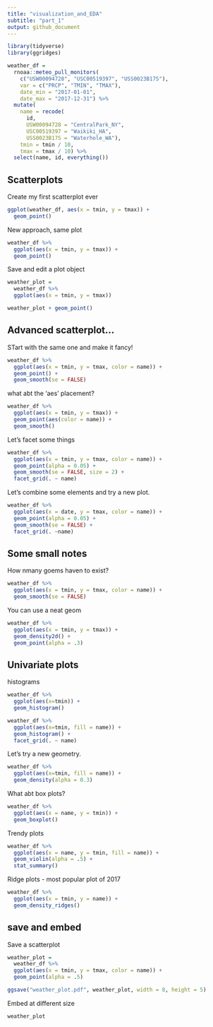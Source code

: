 ```yaml
---
title: "visualization_and_EDA"
subtitle: "part_1"
output: github_document
---
```


```r
library(tidyverse)
library(ggridges)
```

```r
weather_df = 
  rnoaa::meteo_pull_monitors(
    c("USW00094728", "USC00519397", "USS0023B17S"),
    var = c("PRCP", "TMIN", "TMAX"), 
    date_min = "2017-01-01",
    date_max = "2017-12-31") %>%
  mutate(
    name = recode(
      id, 
      USW00094728 = "CentralPark_NY", 
      USC00519397 = "Waikiki_HA",
      USS0023B17S = "Waterhole_WA"),
    tmin = tmin / 10,
    tmax = tmax / 10) %>%
  select(name, id, everything())

```

## Scatterplots

Create my first scatterplot ever
```r
ggplot(weather_df, aes(x = tmin, y = tmax)) +
  geom_point()
```

New approach, same plot
```r
weather_df %>% 
  ggplot(aes(x = tmin, y = tmax)) +
  geom_point()
```

Save and edit a plot object

```r
weather_plot =
  weather_df %>% 
  ggplot(aes(x = tmin, y = tmax))

weather_plot + geom_point()
```

## Advanced scatterplot...

STart with the same one and make it fancy!

```r
weather_df %>% 
  ggplot(aes(x = tmin, y = tmax, color = name)) +
  geom_point() + 
  geom_smooth(se = FALSE)
```

what abt the 'aes' placement?

```r
weather_df %>%  
  ggplot(aes(x = tmin, y = tmax)) +
  geom_point(aes(color = name)) +
  geom_smooth()
```

Let's facet some things
```r
weather_df %>% 
  ggplot(aes(x = tmin, y = tmax, color = name)) +
  geom_point(alpha = 0.05) +
  geom_smooth(se = FALSE, size = 2) +
  facet_grid(. ~ name)
```

Let's combine some elements and try a new plot.
```r
weather_df %>% 
  ggplot(aes(x = date, y = tmax, color = name)) +
  geom_point(alpha = 0.05) +
  geom_smooth(se = FALSE) +
  facet_grid(. ~name)
```

## Some small notes

How nmany goems haven to exist?

```r
weather_df %>% 
  ggplot(aes(x = tmin, y = tmax, color = name)) +
  geom_smooth(se = FALSE)
```

You can use a neat geom

```r
weather_df %>% 
  ggplot(aes(x = tmin, y = tmax)) +
  geom_density2d() +
  geom_point(alpha = .3)
```

## Univariate plots

histograms
```r
weather_df %>% 
  ggplot(aes(x=tmin)) +
  geom_histogram()
```

```r
weather_df %>% 
  ggplot(aes(x=tmin, fill = name)) +
  geom_histogram() +
  facet_grid(. ~ name)
```

Let's try a new geometry.

```r
weather_df %>% 
  ggplot(aes(x=tmin, fill = name)) +
  geom_density(alpha = 0.3)
```

What abt box plots?

```r
weather_df %>% 
  ggplot(aes(x = name, y = tmin)) +
  geom_boxplot()

```
Trendy plots
```r
weather_df %>% 
  ggplot(aes(x = name, y = tmin, fill = name)) +
  geom_violin(alpha = .5) +
  stat_summary()
```

Ridge plots - most popular plot of 2017

```r
weather_df %>% 
  ggplot(aes(x = tmin, y = name)) +
  geom_density_ridges()
```

## save and embed

Save a scatterplot
```r
weather_plot = 
  weather_df %>% 
  ggplot(aes(x = tmin, y = tmax, color = name)) +
  geom_point(alpha = .5)

ggsave("weather_plot.pdf", weather_plot, width = 8, height = 5)

```

Embed at different size
```r
weather_plot

```

